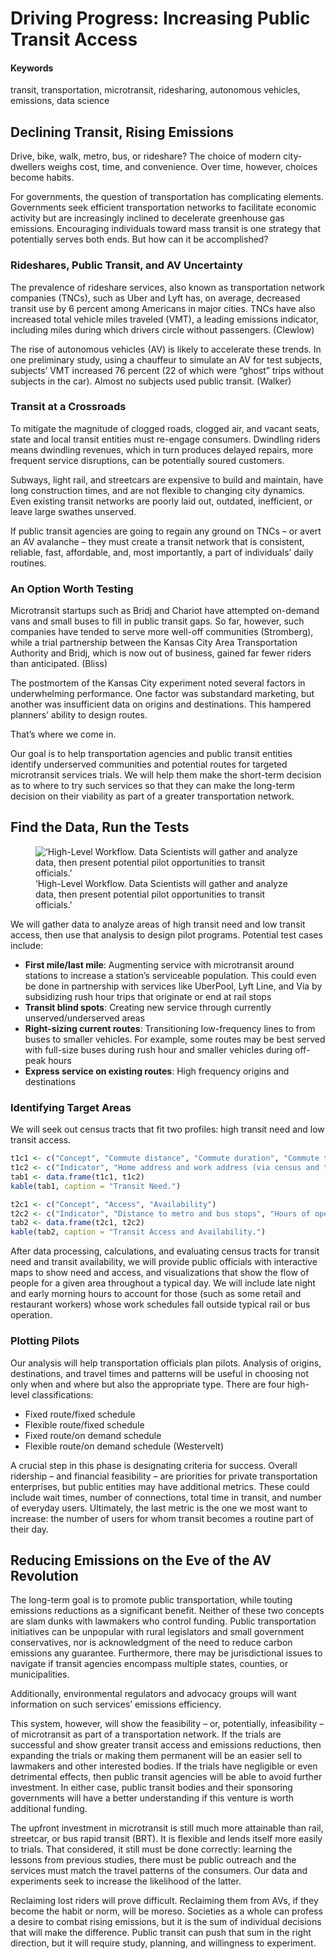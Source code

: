 # Driving Progress: Increasing Public Transit Access {#driving-progress}

#### Keywords {-}

transit, transportation, microtransit, ridesharing, autonomous vehicles, emissions, data science

## Declining Transit, Rising Emissions

Drive, bike, walk, metro, bus, or rideshare? The choice of modern city-dwellers weighs cost, time, and convenience. Over time, however, choices become habits. 

For governments, the question of transportation has complicating elements. Governments seek efficient transportation networks to facilitate economic activity but are increasingly inclined to decelerate greenhouse gas emissions. Encouraging individuals toward mass transit is one strategy that potentially serves both ends. But how can it be accomplished?

### Rideshares, Public Transit, and AV Uncertainty

The prevalence of rideshare services, also known as transportation network companies (TNCs), such as Uber and Lyft has, on average, decreased transit use by 6 percent among Americans in major cities. TNCs have also increased total vehicle miles traveled (VMT), a leading emissions indicator, including miles during which drivers circle without passengers. (Clewlow)

The rise of autonomous vehicles (AV) is likely to accelerate these trends. In one preliminary study, using a chauffeur to simulate an AV for test subjects, subjects’ VMT increased 76 percent (22 of which were “ghost” trips without subjects in the car). Almost no subjects used public transit. (Walker)

### Transit at a Crossroads

To mitigate the magnitude of clogged roads, clogged air, and vacant seats, state and local transit entities must re-engage consumers. Dwindling riders means dwindling revenues, which in turn produces delayed repairs, more frequent service disruptions, can be potentially soured customers. 

Subways, light rail, and streetcars are expensive to build and maintain, have long construction times, and are not flexible to changing city dynamics. Even existing transit networks are poorly laid out, outdated, inefficient, or leave large swathes unserved. 

If public transit agencies are going to regain any ground on TNCs -- or avert an AV avalanche -- they must create a transit network that is consistent, reliable, fast, affordable, and, most importantly, a part of individuals’ daily routines. 

### An Option Worth Testing

Microtransit startups such as Bridj and Chariot have attempted on-demand vans and small buses to fill in public transit gaps. So far, however, such companies have tended to serve more well-off communities (Stromberg), while a trial partnership between the Kansas City Area Transportation Authority and Bridj, which is now out of business, gained far fewer riders than anticipated. (Bliss)

The postmortem of the Kansas City experiment noted several factors in underwhelming performance. One factor was substandard marketing, but another was insufficient data on origins and destinations. This hampered planners’ ability to design routes.

That’s where we come in.

Our goal is to help transportation agencies and public transit entities identify underserved communities and potential routes for targeted microtransit services trials. We will help them make the short-term decision as to where to try such services so that they can make the long-term decision on their viability as part of a greater transportation network.

## Find the Data, Run the Tests

!['High-Level Workflow. Data Scientists will gather and analyze data, then present potential pilot opportunities to transit officials.'](img/f1.png)

We will gather data to analyze areas of high transit need and low transit access, then use that analysis to design pilot programs. Potential test cases include:

* **First mile/last mile**: Augmenting service with microtransit around stations to increase a station’s serviceable population. This could even be done in partnership with services like UberPool, Lyft Line, and Via by subsidizing rush hour trips that originate or end at rail stops
* **Transit blind spots**: Creating new service through currently unserved/underserved areas
* **Right-sizing current routes**: Transitioning low-frequency lines to from buses to smaller vehicles. For example, some routes may be best served with full-size buses during rush hour and smaller vehicles during off-peak hours
* **Express service on existing routes**: High frequency origins and destinations

### Identifying Target Areas

We will seek out census tracts that fit two profiles: high transit need and low transit access.

```r
t1c1 <- c("Concept", "Commute distance", "Commute duration", "Commute time of day", "Commute cost")
t1c2 <- c("Indicator", "Home address and work address (via census and tax records)", "Duration for computed routes", "Difference between rush hour and off-peak volumes; duration of rush hour", "Tolls, gas (using estimated fuel efficiency based on vehicle type from DMV data), annual cost of car ownership; parking availability and costs")
tab1 <- data.frame(t1c1, t1c2)
kable(tab1, caption = "Transit Need.")

t2c1 <- c("Concept", "Access", "Availability")
t2c2 <- c("Indicator", "Distance to metro and bus stops", "Hours of operation; frequency and regularity of service")
tab2 <- data.frame(t2c1, t2c2)
kable(tab2, caption = "Transit Access and Availability.")
```

After data processing, calculations, and evaluating census tracts for transit need and transit availability, we will provide public officials with interactive maps to show need and access, and visualizations that show the flow of people for a given area throughout a typical day. We will include late night and early morning hours to account for those (such as some retail and restaurant workers) whose work schedules fall outside typical rail or bus operation.

### Plotting Pilots

Our analysis will help transportation officials plan pilots. Analysis of origins, destinations, and travel times and patterns will be useful in choosing not only when and where but also the appropriate type. There are four high-level classifications:

* Fixed route/fixed schedule 
* Flexible route/fixed schedule
* Fixed route/on demand schedule
* Flexible route/on demand schedule (Westervelt)

A crucial step in this phase is designating criteria for success. Overall ridership -- and financial feasibility -- are priorities for private transportation enterprises, but public entities may have additional metrics. These could include wait times, number of connections, total time in transit, and number of everyday users. Ultimately, the last metric is the one we most want to increase: the number of users for whom transit becomes a routine part of their day.

## Reducing Emissions on the Eve of the AV Revolution

The long-term goal is to promote public transportation, while touting emissions reductions as a significant benefit. Neither of these two concepts are slam dunks with lawmakers who control funding. Public transportation initiatives can be unpopular with rural legislators and small government conservatives, nor is acknowledgment of the need to reduce carbon emissions any guarantee. Furthermore, there may be jurisdictional issues to navigate if transit agencies encompass multiple states, counties, or municipalities. 

Additionally, environmental regulators and advocacy groups will want information on such services’ emissions efficiency.

This system, however, will show the feasibility -- or, potentially, infeasibility -- of microtransit as part of a transportation network. If the trials are successful and show greater transit access and emissions reductions, then expanding the trials or making them permanent will be an easier sell to lawmakers and other interested bodies.  If the trials have negligible or even detrimental effects, then public transit agencies will be able to avoid further investment. In either case, public transit bodies and their sponsoring governments will have a better understanding if this venture is worth additional funding.

The upfront investment in microtransit is still much more attainable than rail, streetcar, or bus rapid transit (BRT). It is flexible and lends itself more easily to trials. That considered, it still must be done correctly: learning the lessons from previous studies, there must be public outreach and the services must match the travel patterns of the consumers. Our data and experiments seek to increase the likelihood of the latter.

Reclaiming lost riders will prove difficult. Reclaiming them from AVs, if they become the habit or norm, will be moreso. Societies as a whole can profess a desire to combat rising emissions, but it is the sum of individual decisions that will make the difference. Public transit can push that sum in the right direction, but it will require study, planning, and willingness to experiment.
